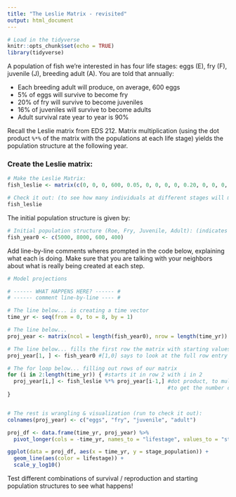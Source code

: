 ```yaml
---
title: "The Leslie Matrix - revisited"
output: html_document
---
```


```r

# Load in the tidyverse
knitr::opts_chunk$set(echo = TRUE)
library(tidyverse)
```

A population of fish we're interested in has four life stages: eggs (E), fry (F), juvenile (J), breeding adult (A). You are told that annually:

- Each breeding adult will produce, on average, 600 eggs
- 5% of eggs will survive to become fry
- 20% of fry will survive to become juveniles
- 16% of juveniles will survive to become adults
- Adult survival rate year to year is 90%

Recall the Leslie matrix from EDS 212. Matrix multiplication (using the dot product `%*%` of the matrix with the populations at each life stage) yields the population structure at the following year. 

### Create the Leslie matrix:

```r
# Make the Leslie Matrix:
fish_leslie <- matrix(c(0, 0, 0, 600, 0.05, 0, 0, 0, 0, 0.20, 0, 0, 0, 0, 0.16, 0.9), nrow = 4, ncol = 4, byrow = TRUE)

# Check it out: (to see how many individuals at different stages will move on)
fish_leslie
```

The initial population structure is given by: 
```r
# Initial population structure (Roe, Fry, Juvenile, Adult): (indicates the values at year 0)
fish_year0 <- c(5000, 8000, 600, 400)
```


Add line-by-line comments wheres prompted in the code below, explaining what each is doing. Make sure that you are talking with your neighbors about what is really being created at each step. 

```r
# Model projections

# ------ WHAT HAPPENS HERE? ------ #
# ------ comment line-by-line ---- #

# The line below... is creating a time vector
time_yr <- seq(from = 0, to = 8, by = 1)

# The line below...
proj_year <- matrix(ncol = length(fish_year0), nrow = length(time_yr)) #create an empty matrix to populate for loop into

# The line below... fills the first row the matrix with starting values/conditions
proj_year[1, ] <- fish_year0 #[1,0] says to look at the full row entry of all the columns

# The for loop below... filling out rows of our matrix
for (i in 2:length(time_yr)) { #starts it in row 2 with i in 2
  proj_year[i,] <- fish_leslie %*% proj_year[i-1,] #dot product, to multiply two matrices.
                                                   #to get the number of individuals at the next time step by looking at the individuals at the previous time step
}


# The rest is wrangling & visualization (run to check it out):
colnames(proj_year) <- c("eggs", "fry", "juvenile", "adult")

proj_df <- data.frame(time_yr, proj_year) %>% 
  pivot_longer(cols = -time_yr, names_to = "lifestage", values_to = "stage_population") #stores all the selected columns into a single column named life stage

ggplot(data = proj_df, aes(x = time_yr, y = stage_population)) +
  geom_line(aes(color = lifestage)) +
  scale_y_log10()

```

Test different combinations of survival / reproduction and starting population structures to see what happens! 
